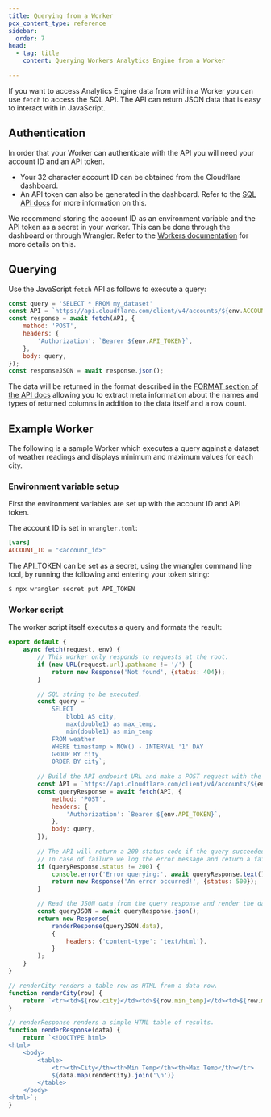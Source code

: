 ```yaml
---
title: Querying from a Worker
pcx_content_type: reference
sidebar:
  order: 7
head:
  - tag: title
    content: Querying Workers Analytics Engine from a Worker

---
```


If you want to access Analytics Engine data from within a Worker you can use `fetch` to access the SQL API. The API can return JSON data that is easy to interact with in JavaScript.

## Authentication

In order that your Worker can authenticate with the API you will need your account ID and an API token.

* Your 32 character account ID can be obtained from the Cloudflare dashboard.
* An API token can also be generated in the dashboard. Refer to the [SQL API docs](/analytics/analytics-engine/sql-api/#authentication) for more information on this.

We recommend storing the account ID as an environment variable and the API token as a secret in your worker. This can be done through the dashboard or through Wrangler. Refer to the [Workers documentation](/workers/configuration/environment-variables/) for more details on this.

## Querying

Use the JavaScript `fetch` API as follows to execute a query:

```js
const query = 'SELECT * FROM my_dataset'
const API = `https://api.cloudflare.com/client/v4/accounts/${env.ACCOUNT_ID}/analytics_engine/sql`;
const response = await fetch(API, {
    method: 'POST',
    headers: {
        'Authorization': `Bearer ${env.API_TOKEN}`,
    },
    body: query,
});
const responseJSON = await response.json();
```

The data will be returned in the format described in the [FORMAT section of the API docs](/analytics/analytics-engine/sql-reference/#json) allowing you to extract meta information about the names and types of returned columns in addition to the data itself and a row count.

## Example Worker

The following is a sample Worker which executes a query against a dataset of weather readings and displays minimum and maximum values for each city.

### Environment variable setup

First the environment variables are set up with the account ID and API token.

The account ID is set in `wrangler.toml`:

```toml
[vars]
ACCOUNT_ID = "<account_id>"
```

The API\_TOKEN can be set as a secret, using the wrangler command line tool, by running the following and entering your token string:

```sh
$ npx wrangler secret put API_TOKEN
```

### Worker script

The worker script itself executes a query and formats the result:

```js
export default {
    async fetch(request, env) {
        // This worker only responds to requests at the root.
        if (new URL(request.url).pathname != '/') {
            return new Response('Not found', {status: 404});
        }

        // SQL string to be executed.
        const query = `
            SELECT
                blob1 AS city,
                max(double1) as max_temp,
                min(double1) as min_temp
            FROM weather
            WHERE timestamp > NOW() - INTERVAL '1' DAY
            GROUP BY city
            ORDER BY city`;
            
        // Build the API endpoint URL and make a POST request with the query string
        const API = `https://api.cloudflare.com/client/v4/accounts/${env.ACCOUNT_ID}/analytics_engine/sql`;
        const queryResponse = await fetch(API, {
            method: 'POST',
            headers: {
                'Authorization': `Bearer ${env.API_TOKEN}`,
            },
            body: query,
        });
        
        // The API will return a 200 status code if the query succeeded.
        // In case of failure we log the error message and return a failure message.
        if (queryResponse.status != 200) {
            console.error('Error querying:', await queryResponse.text());
            return new Response('An error occurred!', {status: 500});
        }

        // Read the JSON data from the query response and render the data as HTML.
        const queryJSON = await queryResponse.json();
        return new Response(
            renderResponse(queryJSON.data),
            {
                headers: {'content-type': 'text/html'},
            }
        );
    }
}

// renderCity renders a table row as HTML from a data row.
function renderCity(row) {
    return `<tr><td>${row.city}</td><td>${row.min_temp}</td><td>${row.max_temp}</td></tr>`;
}

// renderResponse renders a simple HTML table of results.
function renderResponse(data) {
    return `<!DOCTYPE html>
<html>
    <body>
        <table>
            <tr><th>City</th><th>Min Temp</th><th>Max Temp</th></tr>
            ${data.map(renderCity).join('\n')}
        </table>
    </body>
<html>`;
}
```

